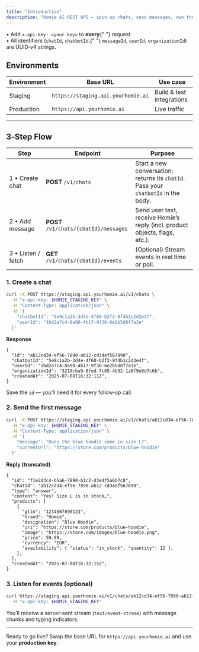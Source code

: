 ```yaml
---
title: "Introduction"
description: "Homie AI REST API – spin up chats, send messages, own the UX."
---
```


<Note>
  • Add <code>x-api-key: &lt;your&nbsp;key&gt;</code> to <strong>every</strong>{" "}
  request.
  <br />• All identifiers (<code>chatId</code>, <code>chatbotId</code>,{" "}
  <code>messageId</code>, <code>userId</code>, <code>organizationId</code>) are
  UUID‑v4 strings.
</Note>

## Environments

| Environment | Base URL                           | Use case                  |
| ----------- | ---------------------------------- | ------------------------- |
| Staging     | `https://staging.api.yourhomie.ai` | Build & test integrations |
| Production  | `https://api.yourhomie.ai`         | Live traffic              |

---

## 3‑Step Flow

| Step               | Endpoint                               | Purpose                                                                                                  |
| ------------------ | -------------------------------------- | -------------------------------------------------------------------------------------------------------- |
| 1 • Create chat    | **POST** `/v1/chats`                   | Start a new conversation; returns its <code>chatId</code>. Pass your <code>chatbotId</code> in the body. |
| 2 • Add message    | **POST** `/v1/chats/{chatId}/messages` | Send user text, receive Homie’s reply (incl. product objects, flags, etc.).                              |
| 3 • Listen / fetch | **GET** `/v1/chats/{chatId}/events`    | (Optional) Stream events in real time or poll.                                                           |

### 1. Create a chat

```bash
curl -X POST https://staging.api.yourhomie.ai/v1/chats \
  -H "x-api-key: $HOMIE_STAGING_KEY" \
  -H "Content-Type: application/json" \
  -d '{
    "chatbotId": "5e9c1a2b-3d4e-4f60-b2f2-9f4b1c2d3e4f",
    "userId": "1bd2e7c4-8a90-4b17-9f36-6e2b5d8f7a3e"
  }'
```

**Response**

```jsonc
{
  "id": "ab12cd34-ef56-7890-ab12-cd34ef567890",
  "chatbotId": "5e9c1a2b-3d4e-4f60-b2f2-9f4b1c2d3e4f",
  "userId": "1bd2e7c4-8a90-4b17-9f36-6e2b5d8f7a3e",
  "organizationId": "3210cba9-8fed-7c65-4b32-1a0f9e8d7c6b",
  "createdAt": "2025-07-08T16:32:11Z",
}
```

Save the <code>id</code> — you’ll need it for every follow‑up call.

### 2. Send the first message

```bash
curl -X POST https://staging.api.yourhomie.ai/v1/chats/ab12cd34-ef56-7890-ab12-cd34ef567890/messages \
  -H "x-api-key: $HOMIE_STAGING_KEY" \
  -H "Content-Type: application/json" \
  -d '{
    "message": "Does the blue hoodie come in size L?",
    "currentUrl": "https://store.com/products/blue-hoodie"
  }'
```

**Reply (truncated)**

```jsonc
{
  "id": "f1e2d3c4-b5a6-7890-b1c2-d3e4f5a6b7c8",
  "chatId": "ab12cd34-ef56-7890-ab12-cd34ef567890",
  "type": "answer",
  "content": "Yes! Size L is in stock…",
  "products": [
    {
      "gtin": "1234567890123",
      "brand": "Homie",
      "designation": "Blue Hoodie",
      "uri": "https://store.com/products/blue-hoodie",
      "image": "https://store.com/images/blue-hoodie.png",
      "price": 59.99,
      "currency": "EUR",
      "availability": { "status": "in_stock", "quantity": 12 },
    },
  ],
  "createdAt": "2025-07-08T16:32:15Z",
}
```

### 3. Listen for events (optional)

```bash
curl https://staging.api.yourhomie.ai/v1/chats/ab12cd34-ef56-7890-ab12-cd34ef567890/events \
  -H "x-api-key: $HOMIE_STAGING_KEY"
```

You’ll receive a server‑sent stream (`text/event-stream`) with message chunks and typing indicators.

---

Ready to go live? Swap the base URL for `https://api.yourhomie.ai` and use your **production key**.
